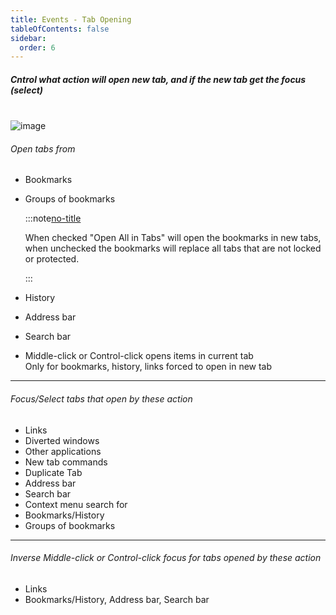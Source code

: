 ```yaml
---
title: Events - Tab Opening
tableOfContents: false
sidebar:
  order: 6
---
```



##### Cntrol what action will open new tab, and if the new tab get the focus (select)

<br />

<Image class="help-img" src={eventsTabOpening} alt="image" />

###### Open tabs from

- Bookmarks
- Groups of bookmarks

  :::note[no-title]

  When checked "Open All in Tabs" will open the bookmarks in new tabs, when unchecked the bookmarks
  will replace all tabs that are not locked or protected.

  :::

- History
- Address bar
- Search bar
- Middle-click or Control-click opens items in current tab <br /> Only for bookmarks, history, links
  forced to open in new tab

---

###### Focus/Select tabs that open by these action

- Links
- Diverted windows
- Other applications
- New tab commands
- Duplicate Tab
- Address bar
- Search bar
- Context menu search for
- Bookmarks/History
- Groups of bookmarks

---

###### Inverse Middle-click or Control-click focus for tabs opened by these action

- Links
- Bookmarks/History, Address bar, Search bar

[no-title]: #
